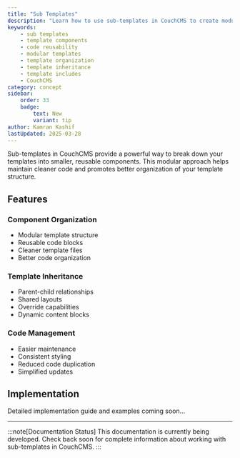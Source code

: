 ```yaml
---
title: "Sub Templates"
description: "Learn how to use sub-templates in CouchCMS to create modular, reusable template components and improve code organization."
keywords:
    - sub templates
    - template components
    - code reusability
    - modular templates
    - template organization
    - template inheritance
    - template includes
    - CouchCMS
category: concept
sidebar:
    order: 33
    badge:
        text: New
        variant: tip
author: Kamran Kashif
lastUpdated: 2025-03-28
---
```


Sub-templates in CouchCMS provide a powerful way to break down your templates into smaller, reusable components. This modular approach helps maintain cleaner code and promotes better organization of your template structure.

## Features

### Component Organization
- Modular template structure
- Reusable code blocks
- Cleaner template files
- Better code organization

### Template Inheritance
- Parent-child relationships
- Shared layouts
- Override capabilities
- Dynamic content blocks

### Code Management
- Easier maintenance
- Consistent styling
- Reduced code duplication
- Simplified updates

## Implementation

Detailed implementation guide and examples coming soon...

---

:::note[Documentation Status]
This documentation is currently being developed. Check back soon for complete information about working with sub-templates in CouchCMS.
:::